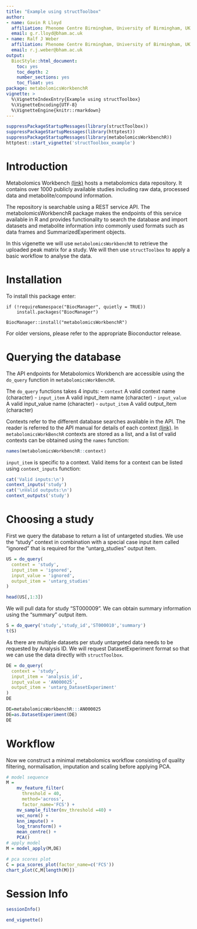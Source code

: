 ```yaml
---
title: "Example using structToolbox"
author:
- name: Gavin R Lloyd
  affiliation: Phenome Centre Birmingham, University of Birmingham, UK
  email: g.r.lloyd@bham.ac.uk
- name: Ralf J Weber
  affiliation: Phenome Centre Birmingham, University of Birmingham, UK
  email: r.j.weber@bham.ac.uk
output:
  BiocStyle::html_document:
    toc: yes
    toc_depth: 2
    number_sections: yes
    toc_float: yes
package: metabolomicsWorkbenchR
vignette: >
  %\VignetteIndexEntry{Example using structToolbox} 
  %\VignetteEncoding{UTF-8}
  %\VignetteEngine{knitr::rmarkdown}
---
```


```r
suppressPackageStartupMessages(library(structToolbox))
suppressPackageStartupMessages(library(httptest))
suppressPackageStartupMessages(library(metabolomicsWorkbenchR))
httptest::start_vignette('structToolbox_example')
```


# Introduction
Metabolomics Workbench [(link)](www.metabolomicsworkbench.org) hosts a metabolomics 
data repository. It contains over 1000 publicly available studies including raw data, 
processed data and metabolite/compound information.

The repository is searchable using a REST service API. The metabolomicsWorkbenchR
package makes the endpoints of this service available in R and provides functionality
to search the database and import datasets and metabolite information into commonly used 
formats such as data frames and SummarizedExperiment objects.

In this vigenette we will use `metabolomicsWorkbenchR` to retrieve the uploaded peak matrix
for a study. We will then use `structToolbox` to apply a basic workflow to analyse the data.

# Installation
To install this package enter:
```
if (!requireNamespace("BiocManager", quietly = TRUE))
    install.packages("BiocManager")

BiocManager::install("metabolomicsWorkbenchR")
```
For older versions, please refer to the appropriate Bioconductor release.

# Querying the database
The API endpoints for Metabolomics Workbench are accessible using the `do_query`
function in `metabolomicsWorkBenchR`.

The `do_query` functions takes 4 inputs:
- `context`       A valid context name (character)
- `input_item`    A valid input_item name (character)
- `input_value`   A valid input_value name (character)
- `output_item`   A valid output_item (character)

Contexts refer to the different database searches available in the API. The reader 
is referred to the API manual for details of each context 
[(link)](https://www.metabolomicsworkbench.org/tools/mw_rest.php). 
In `metabolomicsWorkBenchR` contexts are stored as a list, and a list of valid 
contexts can be obtained using the `names` function:

```r
names(metabolomicsWorkbenchR::context)
```

`input_item` is specific to a context. Valid items for a context can
be listed using `context_inputs` function:

```r
cat('Valid inputs:\n')
context_inputs('study')
cat('\nValid outputs:\n')
context_outputs('study')
```

# Choosing a study
First we query the database to return a list of untargeted studies. We use the 
"study" context in combination with a special case input item called "ignored" 
that is required for the "untarg_studies" output item.

```r
US = do_query(
  context = 'study',
  input_item = 'ignored',
  input_value = 'ignored',
  output_item = 'untarg_studies'
)

head(US[,1:3])
```

We will pull data for study "ST000009". We can obtain summary information using
the "summary" output item.

```r
S = do_query('study','study_id','ST000010','summary')
t(S)
```

As there are multiple datasets per study untargeted data needs to be requested 
by Analysis ID. We will request DatasetExperiment format so that we can use the 
data directly with `structToolbox`.

```r
DE = do_query(
  context = 'study',
  input_item = 'analysis_id',
  input_value = 'AN000025',
  output_item = 'untarg_DatasetExperiment'
)
DE
```

```r
DE=metabolomicsWorkbenchR:::AN000025
DE=as.DatasetExperiment(DE)
DE
```
# Workflow
Now we construct a minimal metabolomics workflow consisting of quality filtering,
normalisation, imputation and scaling before applying PCA.

```r
# model sequence
M = 
    mv_feature_filter(
      threshold = 40,
      method='across',
      factor_name='FCS') +
    mv_sample_filter(mv_threshold =40) +
    vec_norm() +
    knn_impute() +
    log_transform() + 
    mean_centre() + 
    PCA()
# apply model
M = model_apply(M,DE)

# pca scores plot
C = pca_scores_plot(factor_name=c('FCS'))
chart_plot(C,M[length(M)])
```

# Session Info
```r
sessionInfo()
```

```r
end_vignette()
```






